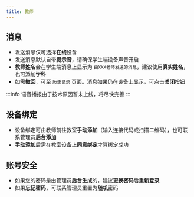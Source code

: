 ```yaml
---
title: 教师
---
```


## 消息

- 发送消息仅可选择**在线**设备
- 发送消息默认自带**提示音**，请确保学生端设备声音开启
- **教师姓名**会在学生端消息上显示为 `由XXX老师发送的消息`，建议使用**真实姓名**，也可添加**学科**
- 如需**撤回**，可至 `历史记录` 页面。消息如果仍在设备上显示，可点击**关闭**按钮

:::info
语音播报由于技术原因暂未上线，将尽快完善
:::

## 设备绑定

- 设备绑定可由教师前往教室**手动添加**（输入连接代码或扫描二维码），也可联系管理员**后台添加**
- **手动添加**后需在教室设备上**同意绑定**才算绑定成功

## 账号安全

- 如果您的密码是由管理员**后台生成**的，建议**更换密码**后**重新登录**
- 如果**忘记密码**，可联系管理员重置为**随机**密码
